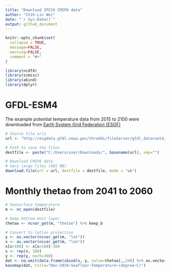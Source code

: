 ```yaml
---
title: "Download IPCC6 CMIP6 data"
author: "Chih-Lin Wei"
date: "`r Sys.Date()`"
output: github_document
---
```


```r
knitr::opts_chunk$set(
  collapse = TRUE,
  message=FALSE,
  warning=FALSE,
  comment = "#>"
)
```

```r
library(ncdf4)
library(scmisc)
library(abind)
library(dplyr)
```



# GFDL-ESM4

The example potential temperature data from 2015 to 2100 were downloaded from [Earth System Grid Federation (ESGF)](https://aims2.llnl.gov/search/?project=CMIP6&resultType=originals+only&activeFacets=%7B%22variable_id%22%3A%22thetao%22%2C%22cf_standard_name%22%3A%22sea_water_potential_temperature%22%2C%22realm%22%3A%22ocean%22%2C%22frequency%22%3A%22mon%22%2C%22table_id%22%3A%22Omon%22%2C%22institution_id%22%3A%22NOAA-GFDL%22%2C%22source_id%22%3A%22GFDL-ESM4%22%2C%22experiment_id%22%3A%22ssp585%22%2C%22variant_label%22%3A%22r1i1p1f1%22%2C%22grid_label%22%3A%22gr%22%2C%22sub_experiment_id%22%3A%22none%22%2C%22nominal_resolution%22%3A%221x1+degree%22%7D)

```r
# Source file urls
url <- "http://esgdata.gfdl.noaa.gov/thredds/fileServer/gfdl_dataroot4/ScenarioMIP/NOAA-GFDL/GFDL-ESM4/ssp585/r1i1p1f1/Omon/thetao/gr/v20180701/thetao_Omon_GFDL-ESM4_ssp585_r1i1p1f1_gr_201501-203412.nc"

# Path to save the files
destfile <- paste("C:/Users/user/Downloads/", basename(url), sep="")
```

```r
# Download CMIP6 data
# Very large files (865 MB)
download.file(url = url, destfile = destfile, mode = "wb")
```
# Monthly thetao from 2041 to 2060

```r
# Seasurface temperature
m <- nc_open(destfile) 

# Keep bottom most layer
thetao <- ncvar_get(m, "thetao") %>% keep_b
```

```r
# Convert to latlon projection
y <- as.vector(ncvar_get(m, "lat"))
x <- as.vector(ncvar_get(m, "lon"))
x[x>180] <- x[x>180]-360
x <- rep(x, 180)
y <- rep(y, each=360)
dat <- na.omit(data.frame(cbind(x, y, value=thetao[,,240] %>% as.vector )))
basemap(dat, title="Dec~2034~Seafloor~Temperature~(degree~C)")
```

